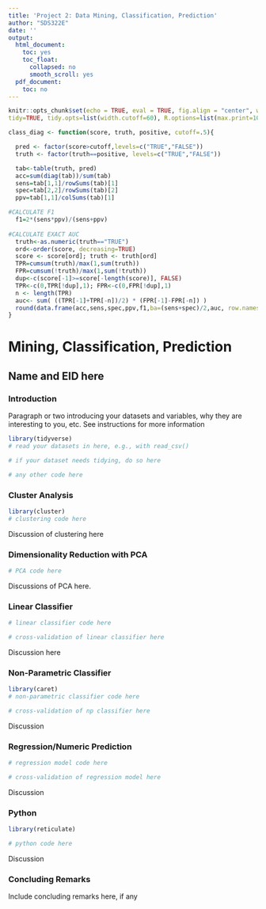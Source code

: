 ```yaml
---
title: 'Project 2: Data Mining, Classification, Prediction'
author: "SDS322E"
date: ''
output:
  html_document:
    toc: yes
    toc_float:
      collapsed: no
      smooth_scroll: yes
  pdf_document:
    toc: no
---
```


```r
knitr::opts_chunk$set(echo = TRUE, eval = TRUE, fig.align = "center", warning = F, message = F,
tidy=TRUE, tidy.opts=list(width.cutoff=60), R.options=list(max.print=100))

class_diag <- function(score, truth, positive, cutoff=.5){

  pred <- factor(score>cutoff,levels=c("TRUE","FALSE"))
  truth <- factor(truth==positive, levels=c("TRUE","FALSE"))

  tab<-table(truth, pred)
  acc=sum(diag(tab))/sum(tab)
  sens=tab[1,1]/rowSums(tab)[1]
  spec=tab[2,2]/rowSums(tab)[2]
  ppv=tab[1,1]/colSums(tab)[1]

#CALCULATE F1
  f1=2*(sens*ppv)/(sens+ppv)
  
#CALCULATE EXACT AUC
  truth<-as.numeric(truth=="TRUE")
  ord<-order(score, decreasing=TRUE)
  score <- score[ord]; truth <- truth[ord]
  TPR=cumsum(truth)/max(1,sum(truth))
  FPR=cumsum(!truth)/max(1,sum(!truth))
  dup<-c(score[-1]>=score[-length(score)], FALSE)
  TPR<-c(0,TPR[!dup],1); FPR<-c(0,FPR[!dup],1)
  n <- length(TPR)
  auc<- sum( ((TPR[-1]+TPR[-n])/2) * (FPR[-1]-FPR[-n]) )
  round(data.frame(acc,sens,spec,ppv,f1,ba=(sens+spec)/2,auc, row.names = "Metrics"),4)
}
```

# Mining, Classification, Prediction

## Name and EID here

### Introduction 

Paragraph or two introducing your datasets and variables, why they are interesting to you, etc. See instructions for more information

```R
library(tidyverse)
# read your datasets in here, e.g., with read_csv()

# if your dataset needs tidying, do so here

# any other code here
```

### Cluster Analysis

```R
library(cluster)
# clustering code here
```

Discussion of clustering here
    
    
### Dimensionality Reduction with PCA

```R
# PCA code here
```

Discussions of PCA here. 

###  Linear Classifier

```R
# linear classifier code here
```

```R
# cross-validation of linear classifier here
```

Discussion here

### Non-Parametric Classifier

```R
library(caret)
# non-parametric classifier code here
```

```R
# cross-validation of np classifier here
```

Discussion


### Regression/Numeric Prediction

```R
# regression model code here
```

```R
# cross-validation of regression model here
```

Discussion

### Python 

```R
library(reticulate)
```

```python
# python code here
```

Discussion

### Concluding Remarks

Include concluding remarks here, if any




